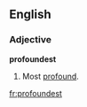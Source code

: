 ==English==

===Adjective===
'''profoundest'''

# {{context|obsolete|lang=en}} {{superlative of|profound}}  Most [[profound]].

[[fr:profoundest]]